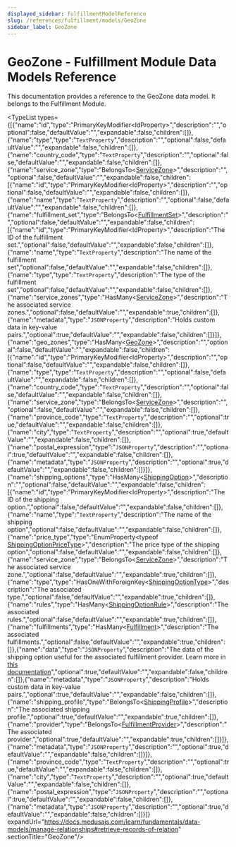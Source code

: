 ```yaml
---
displayed_sidebar: fulfillmentModelReference
slug: /references/fulfillment/models/GeoZone
sidebar_label: GeoZone
---
```



# GeoZone - Fulfillment Module Data Models Reference

This documentation provides a reference to the GeoZone data model. It belongs to the Fulfillment Module.

<SourceCodeLink link="https://github.com/medusajs/medusa/blob/4936315b2dc777fbaaf2869b16bf48602fc7e69b/packages/modules/fulfillment/src/models/geo-zone.ts#L27" />

<TypeList types={[{"name":"id","type":"PrimaryKeyModifier&#60;IdProperty&#62;","description":"","optional":false,"defaultValue":"","expandable":false,"children":[]},{"name":"type","type":"`TextProperty`","description":"","optional":false,"defaultValue":"","expandable":false,"children":[]},{"name":"country_code","type":"`TextProperty`","description":"","optional":false,"defaultValue":"","expandable":false,"children":[]},{"name":"service_zone","type":"BelongsTo&#60;[ServiceZone](../fulfillment_models.ServiceZone/page.mdx)&#62;","description":"","optional":false,"defaultValue":"","expandable":false,"children":[{"name":"id","type":"PrimaryKeyModifier&#60;IdProperty&#62;","description":"","optional":false,"defaultValue":"","expandable":false,"children":[]},{"name":"name","type":"`TextProperty`","description":"","optional":false,"defaultValue":"","expandable":false,"children":[]},{"name":"fulfillment_set","type":"BelongsTo&#60;[FulfillmentSet](../fulfillment_models.FulfillmentSet/page.mdx)&#62;","description":"","optional":false,"defaultValue":"","expandable":false,"children":[{"name":"id","type":"PrimaryKeyModifier&#60;IdProperty&#62;","description":"The ID of the fulfillment set.","optional":false,"defaultValue":"","expandable":false,"children":[]},{"name":"name","type":"`TextProperty`","description":"The name of the fulfillment set","optional":false,"defaultValue":"","expandable":false,"children":[]},{"name":"type","type":"`TextProperty`","description":"The type of the fulfillment set","optional":false,"defaultValue":"","expandable":false,"children":[]},{"name":"service_zones","type":"HasMany&#60;[ServiceZone](../fulfillment_models.ServiceZone/page.mdx)&#62;","description":"The associated service zones.","optional":false,"defaultValue":"","expandable":true,"children":[]},{"name":"metadata","type":"`JSONProperty`","description":"Holds custom data in key-value pairs.","optional":true,"defaultValue":"","expandable":false,"children":[]}]},{"name":"geo_zones","type":"HasMany&#60;[GeoZone](./page.mdx)&#62;","description":"","optional":false,"defaultValue":"","expandable":false,"children":[{"name":"id","type":"PrimaryKeyModifier&#60;IdProperty&#62;","description":"","optional":false,"defaultValue":"","expandable":false,"children":[]},{"name":"type","type":"`TextProperty`","description":"","optional":false,"defaultValue":"","expandable":false,"children":[]},{"name":"country_code","type":"`TextProperty`","description":"","optional":false,"defaultValue":"","expandable":false,"children":[]},{"name":"service_zone","type":"BelongsTo&#60;[ServiceZone](../fulfillment_models.ServiceZone/page.mdx)&#62;","description":"","optional":false,"defaultValue":"","expandable":false,"children":[]},{"name":"province_code","type":"`TextProperty`","description":"","optional":true,"defaultValue":"","expandable":false,"children":[]},{"name":"city","type":"`TextProperty`","description":"","optional":true,"defaultValue":"","expandable":false,"children":[]},{"name":"postal_expression","type":"`JSONProperty`","description":"","optional":true,"defaultValue":"","expandable":false,"children":[]},{"name":"metadata","type":"`JSONProperty`","description":"","optional":true,"defaultValue":"","expandable":false,"children":[]}]},{"name":"shipping_options","type":"HasMany&#60;[ShippingOption](../fulfillment_models.ShippingOption/page.mdx)&#62;","description":"","optional":false,"defaultValue":"","expandable":false,"children":[{"name":"id","type":"PrimaryKeyModifier&#60;IdProperty&#62;","description":"The ID of the shipping option.","optional":false,"defaultValue":"","expandable":false,"children":[]},{"name":"name","type":"`TextProperty`","description":"The name of the shipping option","optional":false,"defaultValue":"","expandable":false,"children":[]},{"name":"price_type","type":"EnumProperty&#60;typeof [ShippingOptionPriceType](../../../utils/FulfillmentUtils/enums/utils.FulfillmentUtils.ShippingOptionPriceType/page.mdx)&#62;","description":"The price type of the shipping option","optional":false,"defaultValue":"","expandable":false,"children":[]},{"name":"service_zone","type":"BelongsTo&#60;[ServiceZone](../fulfillment_models.ServiceZone/page.mdx)&#62;","description":"The associated service zone.","optional":false,"defaultValue":"","expandable":true,"children":[]},{"name":"type","type":"HasOneWithForeignKey&#60;[ShippingOptionType](../fulfillment_models.ShippingOptionType/page.mdx)&#62;","description":"The associated type.","optional":false,"defaultValue":"","expandable":true,"children":[]},{"name":"rules","type":"HasMany&#60;[ShippingOptionRule](../fulfillment_models.ShippingOptionRule/page.mdx)&#62;","description":"The associated rules.","optional":false,"defaultValue":"","expandable":true,"children":[]},{"name":"fulfillments","type":"HasMany&#60;[Fulfillment](../fulfillment_models.Fulfillment/page.mdx)&#62;","description":"The associated fulfillments.","optional":false,"defaultValue":"","expandable":true,"children":[]},{"name":"data","type":"`JSONProperty`","description":"The data of the shipping option useful for the associated fulfillment provider. Learn more in [this documentation](https://docs.medusajs.com/resources/commerce-modules/fulfillment/shipping-option#data-property)","optional":true,"defaultValue":"","expandable":false,"children":[]},{"name":"metadata","type":"`JSONProperty`","description":"Holds custom data in key-value pairs.","optional":true,"defaultValue":"","expandable":false,"children":[]},{"name":"shipping_profile","type":"BelongsTo&#60;[ShippingProfile](../fulfillment_models.ShippingProfile/page.mdx)&#62;","description":"The associated shipping profile.","optional":true,"defaultValue":"","expandable":true,"children":[]},{"name":"provider","type":"BelongsTo&#60;[FulfillmentProvider](../fulfillment_models.FulfillmentProvider/page.mdx)&#62;","description":"The associated provider.","optional":true,"defaultValue":"","expandable":true,"children":[]}]},{"name":"metadata","type":"`JSONProperty`","description":"","optional":true,"defaultValue":"","expandable":false,"children":[]}]},{"name":"province_code","type":"`TextProperty`","description":"","optional":true,"defaultValue":"","expandable":false,"children":[]},{"name":"city","type":"`TextProperty`","description":"","optional":true,"defaultValue":"","expandable":false,"children":[]},{"name":"postal_expression","type":"`JSONProperty`","description":"","optional":true,"defaultValue":"","expandable":false,"children":[]},{"name":"metadata","type":"`JSONProperty`","description":"","optional":true,"defaultValue":"","expandable":false,"children":[]}]} expandUrl="https://docs.medusajs.com/learn/fundamentals/data-models/manage-relationships#retrieve-records-of-relation" sectionTitle="GeoZone"/>
